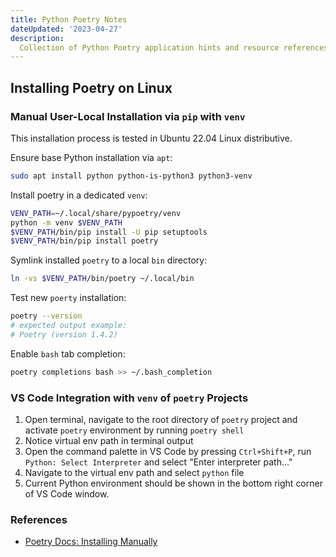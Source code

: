 ```yaml
---
title: Python Poetry Notes
dateUpdated: '2023-04-27'
description:
  Collection of Python Poetry application hints and resource references.
---
```


## Installing Poetry on Linux

### Manual User-Local Installation via `pip` with `venv`

This installation process is tested in Ubuntu 22.04 Linux distributive.

Ensure base Python installation via `apt`:

```bash
sudo apt install python python-is-python3 python3-venv
```

Install poetry in a dedicated `venv`:

```bash
VENV_PATH=~/.local/share/pypoetry/venv
python -m venv $VENV_PATH
$VENV_PATH/bin/pip install -U pip setuptools
$VENV_PATH/bin/pip install poetry
```

Symlink installed `poetry` to a local `bin` directory:

```bash
ln -vs $VENV_PATH/bin/poetry ~/.local/bin
```

Test new `poerty` installation:

```bash
poetry --version
# expected output example:
# Poetry (version 1.4.2)
```

Enable `bash` tab completion:

```bash
poetry completions bash >> ~/.bash_completion
```

### VS Code Integration with `venv` of `poetry` Projects

1. Open terminal, navigate to the root directory of `poetry` project and
   activate `poetry` environment by running `poetry shell`
1. Notice virtual env path in terminal output
1. Open the command palette in VS Code by pressing `Ctrl+Shift+P`, run
   `Python: Select Interpreter` and select "Enter interpreter path..."
1. Navigate to the virtual env path and select `python` file
1. Current Python environment should be shown in the bottom right corner of VS
   Code window.

### References

- [Poetry Docs: Installing Manually](https://python-poetry.org/docs/#installing-manually)
